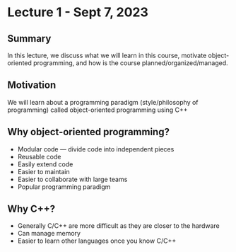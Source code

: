# Lecture 1 - Sept 7, 2023

## Summary

In this lecture, we discuss what we will learn in this course, motivate
object-oriented programming, and how is the course planned/organized/managed.

## Motivation

We will learn about a programming paradigm (style/philosophy of programming)
called object-oriented programming using C++

## Why object-oriented programming?

* Modular code — divide code into independent pieces
* Reusable code
* Easily extend code
* Easier to maintain
* Easier to collaborate with large teams
* Popular programming paradigm

## Why C++?

* Generally C/C++ are more difficult as they are closer to the hardware
* Can manage memory
* Easier to learn other languages once you know C/C++
